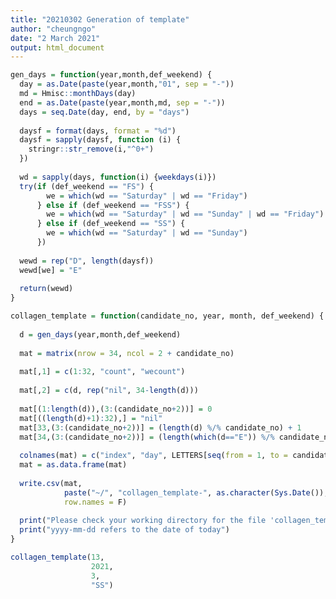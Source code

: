 ```yaml
---
title: "20210302 Generation of template"
author: "cheungngo"
date: "2 March 2021"
output: html_document
---
```


```r
gen_days = function(year,month,def_weekend) {
  day = as.Date(paste(year,month,"01", sep = "-"))
  md = Hmisc::monthDays(day)
  end = as.Date(paste(year,month,md, sep = "-"))
  days = seq.Date(day, end, by = "days")
  
  daysf = format(days, format = "%d")
  daysf = sapply(daysf, function (i) {
    stringr::str_remove(i,"^0+")
  })
  
  wd = sapply(days, function(i) {weekdays(i)})
  try(if (def_weekend == "FS") {
        we = which(wd == "Saturday" | wd == "Friday")
      } else if (def_weekend == "FSS") {
        we = which(wd == "Saturday" | wd == "Sunday" | wd == "Friday")
      } else if (def_weekend == "SS") {
        we = which(wd == "Saturday" | wd == "Sunday")
      })
  
  wewd = rep("D", length(daysf))
  wewd[we] = "E"
  
  return(wewd)
}

```

```r
collagen_template = function(candidate_no, year, month, def_weekend) {
  
  d = gen_days(year,month,def_weekend) 
  
  mat = matrix(nrow = 34, ncol = 2 + candidate_no) 
  
  mat[,1] = c(1:32, "count", "wecount")
  
  mat[,2] = c(d, rep("nil", 34-length(d)))
  
  mat[(1:length(d)),(3:(candidate_no+2))] = 0
  mat[((length(d)+1):32),] = "nil"
  mat[33,(3:(candidate_no+2))] = (length(d) %/% candidate_no) + 1
  mat[34,(3:(candidate_no+2))] = (length(which(d=="E")) %/% candidate_no) + 1
  
  colnames(mat) = c("index", "day", LETTERS[seq(from = 1, to = candidate_no)])
  mat = as.data.frame(mat)
  
  write.csv(mat,
            paste("~/", "collagen_template-", as.character(Sys.Date()), ".csv", sep = ""),
            row.names = F)
  
  print("Please check your working directory for the file 'collagen_template-yyyy-mm-dd.csv'")
  print("yyyy-mm-dd refers to the date of today")
}
```

```r
collagen_template(13,
                  2021,
                  3,
                  "SS")
```

